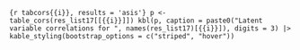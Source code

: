 ```{r tabcors{{i}}, results = 'asis'}
p <- table_cors(res_list17[[{{i}}]])
kbl(p, caption = paste0("Latent variable correlations for ", names(res_list17)[{{i}}]), digits = 3) |>
  kable_styling(bootstrap_options = c("striped", "hover"))
```
